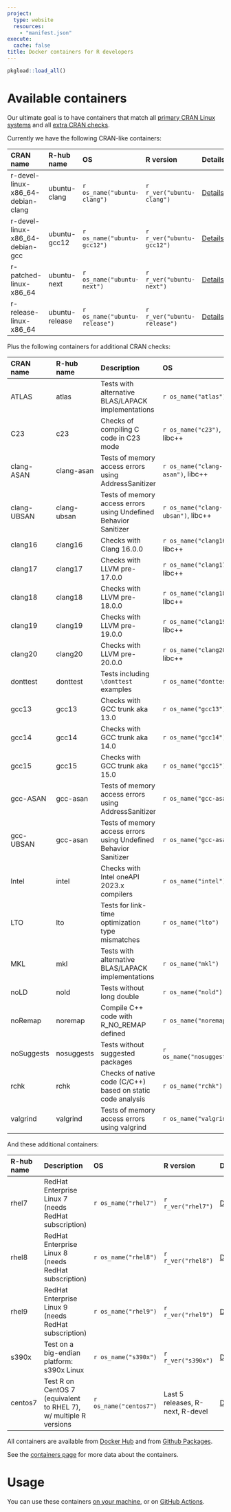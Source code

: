 ```yaml
---
project:
  type: website
  resources:
    - "manifest.json"
execute:
  cache: false
title: Docker containers for R developers
---
```


```r
pkgload::load_all()
```

# Available containers

Our ultimate goal is to have containers that match all [primary CRAN Linux
systems](https://cran.r-project.org/web/checks/check_flavors.html) and all
[extra CRAN checks](https://cran.r-project.org/web/checks/check_issue_kinds.html).

Currently we have the following CRAN-like containers:

| CRAN name                         | R-hub name      | OS                             | R version                    | Details                                    |
|:----------------------------------|:----------------|:-------------------------------|:-----------------------------|:-------------------------------------------|
| r-devel-linux-x86_64-debian-clang | ubuntu-clang    | `r os_name("ubuntu-clang")`    | `r r_ver("ubuntu-clang")`    | [Details](containers.html#ubuntu-clang)    |
| r-devel-linux-x86_64-debian-gcc   | ubuntu-gcc12    | `r os_name("ubuntu-gcc12")`    | `r r_ver("ubuntu-gcc12")`    | [Details](containers.html#ubuntu-gcc12)    |
| r-patched-linux-x86_64            | ubuntu-next     | `r os_name("ubuntu-next")`     | `r r_ver("ubuntu-next")`     | [Details](containers.html#ubuntu-next)     |
| r-release-linux-x86_64            | ubuntu-release  | `r os_name("ubuntu-release")`  | `r r_ver("ubuntu-release")`  | [Details](containers.html#ubuntu-release)  |

Plus the following containers for additional CRAN checks:

| CRAN name  | R-hub name | Description                                                      | OS                                | R version               | Details                                |
|:-----------|:-----------|:-----------------------------------------------------------------|:----------------------------------|:------------------------|----------------------------------------|
|ATLAS       | atlas      | Tests with alternative BLAS/LAPACK implementations               | `r os_name("atlas")`              | `r r_ver("atlas")`      | [Details](containers.html#atlas)       |
|C23         | c23        | Checks of compiling C code in C23 mode                           | `r os_name("c23")`, libc++        | `r r_ver("c23")`    | [Details](containers.html#c23)             |
|clang-ASAN  | clang-asan | Tests of memory access errors using AddressSanitizer             | `r os_name("clang-asan")`, libc++ | `r r_ver("clang-asan")` | [Details](containers.html#clang-asan)  |
|clang-UBSAN | clang-ubsan| Tests of memory access errors using Undefined Behavior Sanitizer | `r os_name("clang-ubsan")`, libc++| `r r_ver("clang-ubsan")`| [Details](containers.html#clang-ubsan) |
|clang16     | clang16    | Checks with Clang 16.0.0                                         | `r os_name("clang16")`, libc++    | `r r_ver("clang16")`    | [Details](containers.html#clang16)     |
|clang17     | clang17    | Checks with LLVM pre-17.0.0                                      | `r os_name("clang17")`, libc++    | `r r_ver("clang17")`    | [Details](containers.html#clang17)     |
|clang18     | clang18    | Checks with LLVM pre-18.0.0                                      | `r os_name("clang18")`, libc++    | `r r_ver("clang18")`    | [Details](containers.html#clang18)     |
|clang19     | clang19    | Checks with LLVM pre-19.0.0                                      | `r os_name("clang19")`, libc++    | `r r_ver("clang19")`    | [Details](containers.html#clang19)     |
|clang20     | clang20    | Checks with LLVM pre-20.0.0                                      | `r os_name("clang20")`, libc++    | `r r_ver("clang20")`    | [Details](containers.html#clang20)     |
|donttest    | donttest   | Tests including `\donttest` examples                             | `r os_name("donttest")`           | `r r_ver("donttest")`   | [Details](containers.html#donttest)    |
|gcc13       | gcc13      | Checks with GCC trunk aka 13.0                                   | `r os_name("gcc13")`              | `r r_ver("gcc13")`      | [Details](containers.html#gcc13)       |
|gcc14       | gcc14      | Checks with GCC trunk aka 14.0                                   | `r os_name("gcc14")`              | `r r_ver("gcc14")`      | [Details](containers.html#gcc14)       |
|gcc15       | gcc15      | Checks with GCC trunk aka 15.0                                   | `r os_name("gcc15")`              | `r r_ver("gcc15")`      | [Details](containers.html#gcc15)       |
|gcc-ASAN    | gcc-asan   | Tests of memory access errors using AddressSanitizer             | `r os_name("gcc-asan")`           | `r r_ver("gcc-asan")`   | [Details](containers.html#gcc-asan)    |
|gcc-UBSAN   | gcc-asan   | Tests of memory access errors using Undefined Behavior Sanitizer | `r os_name("gcc-asan")`           | `r r_ver("gcc-asan")`   | [Details](containers.html#gcc-asan)    |
|Intel       | intel      | Checks with Intel oneAPI 2023.x compilers                        | `r os_name("intel")`              | `r r_ver("intel")`      | [Details](containers.html#intel)       |
|LTO         | lto        | Tests for link-time optimization type mismatches                 | `r os_name("lto")`                | `r r_ver("lto")`        | [Details](containers.html#lto)         |
|MKL         | mkl        | Tests with alternative BLAS/LAPACK implementations               | `r os_name("mkl")`                | `r r_ver("mkl")`        | [Details](containers.html#mkl)         |
|noLD        | nold       | Tests without long double                                        | `r os_name("nold")`               | `r r_ver("nold")`       | [Details](containers.html#nold)        |
|noRemap     | noremap    | Compile C++ code with R_NO_REMAP defined                         | `r os_name("noremap")`            | `r r_ver("noremap")`    | [Details](containers.html#noremap)     |
|noSuggests  | nosuggests | Tests without suggested packages                                 | `r os_name("nosuggests")`         | `r r_ver("nosuggests")` | [Details](containers.html#nosuggests)  |
|rchk        | rchk       | Checks of native code (C/C++) based on static code analysis      | `r os_name("rchk")`               | `r r_ver("rchk")`       | [Details](containers.html#rchk)        |
|valgrind    | valgrind   | Tests of memory access errors using valgrind                     | `r os_name("valgrind")`           | `r r_ver("valgrind")`   | [Details](containers.html#valgrind)    |

And these additional containers:

|R-hub name | Description                                                      | OS                     | R version                        | Details                                |
|:----------|:-----------------------------------------------------------------|:-----------------------|:---------------------------------|----------------------------------------|
| rhel7     | RedHat Enterprise Linux 7 (needs RedHat subscription)            | `r os_name("rhel7")`   | `r r_ver("rhel7")`               | [Details](containers.html#rhel7)       |
| rhel8     | RedHat Enterprise Linux 8 (needs RedHat subscription)            | `r os_name("rhel8")`   | `r r_ver("rhel8")`               | [Details](containers.html#rhel8)       |
| rhel9     | RedHat Enterprise Linux 9 (needs RedHat subscription)            | `r os_name("rhel9")`   | `r r_ver("rhel9")`               | [Details](containers.html#rhel9)       |
| s390x     | Test on a big-endian platform: s390x Linux                       | `r os_name("s390x")`   | `r r_ver("s390x")`               | [Details](containers.html#s390x)       |
| centos7   | Test R on CentOS 7 (equivalent to RHEL 7), w/ multiple R versions| `r os_name("centos7")` | Last 5 releases, R-next, R-devel | [Details](containers.html#centos7)     |

All containers are available from
[Docker Hub](https://hub.docker.com/u/rhub) and from
[Github Packages](https://github.com/orgs/r-hub/packages?repo_name=containers).

See the [containers page](containers.html) for more data about the
containers.

# Usage

You can use these containers [on your machine](local.html), or on
[GitHub Actions](gha.html).
